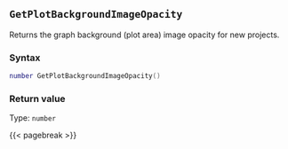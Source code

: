 ## `GetPlotBackgroundImageOpacity`

Returns the graph background (plot area) image opacity for new projects.

### Syntax {-}

``` .lua
number GetPlotBackgroundImageOpacity()
```


### Return value {-}

Type: `number`


{{< pagebreak >}}